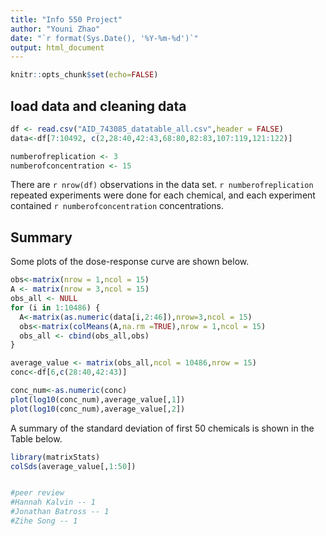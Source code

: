 ```yaml
---
title: "Info 550 Project"
author: "Youni Zhao"
date: "`r format(Sys.Date(), '%Y-%m-%d')`"
output: html_document
---
```


```r
knitr::opts_chunk$set(echo=FALSE)
```

<!--
	Data cleaning 
-->

## load data and cleaning data

```r

df <- read.csv("AID_743085_datatable_all.csv",header = FALSE)
data<-df[7:10492, c(2,28:40,42:43,68:80,82:83,107:119,121:122)]

numberofreplication <- 3
numberofconcentration <- 15

```


There are `r nrow(df)` observations in the data set. `r numberofreplication` repeated experiments were done for each chemical, and each experiment contained `r numberofconcentration`  concentrations. 

<!--
	data summary
-->

## Summary

Some plots of the dose-response curve are shown below.
```r
obs<-matrix(nrow = 1,ncol = 15)
A <- matrix(nrow = 3,ncol = 15)
obs_all <- NULL
for (i in 1:10486) {
  A<-matrix(as.numeric(data[i,2:46]),nrow=3,ncol = 15)
  obs<-matrix(colMeans(A,na.rm =TRUE),nrow = 1,ncol = 15)
  obs_all <- cbind(obs_all,obs)
}

average_value <- matrix(obs_all,ncol = 10486,nrow = 15)
conc<-df[6,c(28:40,42:43)]

conc_num<-as.numeric(conc)
plot(log10(conc_num),average_value[,1])
plot(log10(conc_num),average_value[,2])


```

A summary of the standard deviation of first 50 chemicals is shown in the Table below. 

```r
library(matrixStats)
colSds(average_value[,1:50])


#peer review
#Hannah Kalvin -- 1
#Jonathan Batross -- 1
#Zihe Song -- 1


```